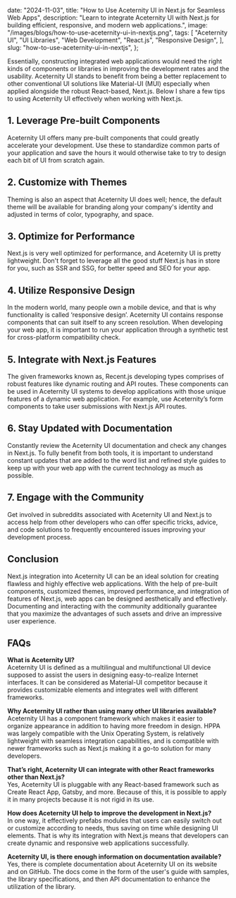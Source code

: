 
  date: "2024-11-03",
  title: "How to Use Aceternity UI in Next.js for Seamless Web Apps",
  description:
    "Learn to integrate Aceternity UI with Next.js for building efficient, responsive, and modern web applications.",
  image: "/images/blogs/how-to-use-aceternity-ui-in-nextjs.png",
  tags: [
    "Aceternity UI",
    "UI Libraries",
    "Web Development",
    "React.js",
    "Responsive Design",
  ],
  slug: "how-to-use-aceternity-ui-in-nextjs",
};


Essentially, constructing integrated web applications would need the right kinds of components or libraries in improving the development rates and the usability. Aceternity UI stands to benefit from being a better replacement to other conventional UI solutions like Material-UI (MUI) especially when applied alongside the robust React-based, Next.js. Below I share a few tips to using Aceternity UI effectively when working with Next.js.

## 1. Leverage Pre-built Components

Aceternity UI offers many pre-built components that could greatly accelerate your development. Use these to standardize common parts of your application and save the hours it would otherwise take to try to design each bit of UI from scratch again.

## 2. Customize with Themes

Theming is also an aspect that Aceternity UI does well; hence, the default theme will be available for branding along your company's identity and adjusted in terms of color, typography, and space.

## 3. Optimize for Performance

Next.js is very well optimized for performance, and Aceternity UI is pretty lightweight. Don't forget to leverage all the good stuff Next.js has in store for you, such as SSR and SSG, for better speed and SEO for your app.

## 4. Utilize Responsive Design

In the modern world, many people own a mobile device, and that is why functionality is called ‘responsive design’. Aceternity UI contains response components that can suit itself to any screen resolution. When developing your web app, it is important to run your application through a synthetic test for cross-platform compatibility check.

## 5. Integrate with Next.js Features

The given frameworks known as, Recent.js developing types comprises of robust features like dynamic routing and API routes. These components can be used in Aceternity UI systems to develop applications with those unique features of a dynamic web application. For example, use Aceternity’s form components to take user submissions with Next.js API routes.

## 6. Stay Updated with Documentation

Constantly review the Aceternity UI documentation and check any changes in Next.js. To fully benefit from both tools, it is important to understand constant updates that are added to the word list and refined style guides to keep up with your web app with the current technology as much as possible.

## 7. Engage with the Community

Get involved in subreddits associated with Aceternity UI and Next.js to access help from other developers who can offer specific tricks, advice, and code solutions to frequently encountered issues improving your development process.

## Conclusion

Next.js integration into Aceternity UI can be an ideal solution for creating flawless and highly effective web applications. With the help of pre-built components, customized themes, improved performance, and integration of features of Next.js, web apps can be designed aesthetically and effectively. Documenting and interacting with the community additionally guarantee that you maximize the advantages of such assets and drive an impressive user experience.

## FAQs

**What is Aceternity UI?**  
Aceternity UI is defined as a multilingual and multifunctional UI device supposed to assist the users in designing easy-to-realize Internet interfaces. It can be considered as Material-UI competitor because it provides customizable elements and integrates well with different frameworks.

**Why Aceternity UI rather than using many other UI libraries available?**  
Aceternity UI has a component framework which makes it easier to organize appearance in addition to having more freedom in design. HPPA was largely compatible with the Unix Operating System, is relatively lightweight with seamless integration capabilities, and is compatible with newer frameworks such as Next.js making it a go-to solution for many developers.

**That’s right, Aceternity UI can integrate with other React frameworks other than Next.js?**  
Yes, Aceternity UI is pluggable with any React-based framework such as Create React App, Gatsby, and more. Because of this, it is possible to apply it in many projects because it is not rigid in its use.

**How does Aceternity UI help to improve the development in Next.js?**  
In one way, it effectively prefabs modules that users can easily switch out or customize according to needs, thus saving on time while designing UI elements. That is why its integration with Next.js means that developers can create dynamic and responsive web applications successfully.

**Aceternity UI, is there enough information on documentation available?**  
Yes, there is complete documentation about Aceternity UI on its website and on GitHub. The docs come in the form of the user's guide with samples, the library specifications, and then API documentation to enhance the utilization of the library.
